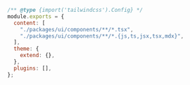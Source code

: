 ```js title="tailwind.config.js"
/** @type {import('tailwindcss').Config} */
module.exports = {
  content: [
    "./packages/ui/components/**/*.tsx",
    "./packages/ui/components/**/*.{js,ts,jsx,tsx,mdx}",
  ],
  theme: {
    extend: {},
  },
  plugins: [],
};
```
